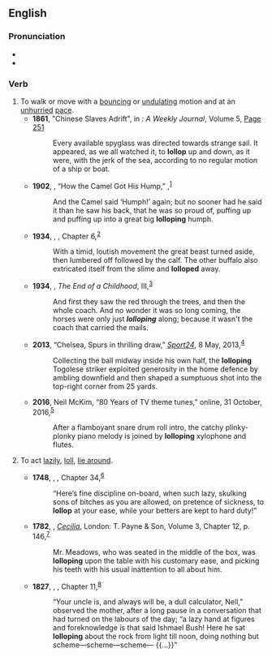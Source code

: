 ==English==

===Pronunciation===
* {{rhymes|en|ɒləp}}
* {{hyphenation|en|lol|lop}}

===Verb===
{{en-verb|lollops|lolloping|lolloped}}

# To walk or move with a [[bounce|bouncing]] or [[undulate|undulating]] motion and at an [[unhurried]] [[pace]].
#* '''1861''', "Chinese Slaves Adrift", in ''{{w|All the Year Round}}: A Weekly Journal'', Volume 5, [http://books.google.ru/books?id=6JVQAAAAcAAJ&dq=lollop&pg=PA251#v=onepage&q=lollop&f=false Page 251]
#*: Every available spyglass was directed towards strange sail. It appeared, as we all watched it, to '''lollop''' up and down, as it were, with the jerk of the sea, according to no regular motion of a ship or boat.
#* '''1902''', {{w|Rudyard Kipling}}, “How the Camel Got His Hump,” ''{{w|Just So Stories}}'',<sup>[http://www.gutenberg.org/files/32488/32488-h/32488-h.htm]</sup>
#*: And the Camel said ‘Humph!’ again; but no sooner had he said it than he saw his back, that he was so proud of, puffing up and puffing up into a great big '''lolloping''' humph.
#* '''1934''', {{w|George Orwell}}, ''{{w|Burmese Days}}'', Chapter 6,<sup>[http://gutenberg.net.au/ebooks02/0200051.txt]</sup>
#*: With a timid, loutish movement the great beast turned aside, then lumbered off followed by the calf. The other buffalo also extricated itself from the slime and '''lolloped''' away.
#* '''1934''', {{w|Henry Handel Richardson}}, ''The End of a Childhood'', III,<sup>[http://gutenberg.net.au/ebooks02/0200661h.html]</sup>
#*: And first they saw the red through the trees, and then the whole coach. And no wonder it was so long coming, the horses were only just '''''lolloping''''' along; because it wasn't the coach that carried the mails.
#* '''2013''', “Chelsea, Spurs in thrilling draw,” ''[[w:News24|Sport24]]'', 8 May, 2013,<sup>[http://www.sport24.co.za/Soccer/EnglishPremiership/Chelsea-Spurs-in-thrilling-draw-20130508]</sup>
#*: Collecting the ball midway inside his own half, the '''lolloping''' Togolese striker exploited generosity in the home defence by ambling downfield and then shaped a sumptuous shot into the top-right corner from 25 yards.
#* '''2016''', Neil McKim, “80 Years of TV theme tunes,” ''{{w|BBC Music Magazine}}'' online, 31 October, 2016,<sup>[http://www.classical-music.com/article/80-years-television-theme-music]</sup>
#*: After a flamboyant snare drum roll intro, the catchy plinky-plonky piano melody is joined by '''lolloping''' xylophone and flutes.
# {{lb|en|obsolete}} To act [[lazily]], [[loll]], [[lie around]].
#* '''1748''', {{w|Tobias Smollett}}, ''{{w|The Adventures of Roderick Random}}'', Chapter 34,<sup>[http://www.gutenberg.org/files/4085/4085-h/4085-h.htm]</sup>
#*: “Here’s fine discipline on-board, when such lazy, skulking sons of bitches as you are allowed, on pretence of sickness, to '''lollop''' at your ease, while your betters are kept to hard duty!”
#* '''1782''', {{w|Fanny Burney}}, ''[[w:Cecilia (Burney Novel)|Cecilia]]'', London: T. Payne & Son, Volume 3, Chapter 12, p. 146,<sup>[http://catalog.hathitrust.org/Record/011821890]</sup>
#*: Mr. Meadows, who was seated in the middle of the box, was '''lolloping''' upon the table with his customary ease, and picking his teeth with his usual inattention to all about him.
#* '''1827''', {{w|James Fenimore Cooper}}, ''{{w|The Prairie}}'', Chapter 11,<sup>[http://www.gutenberg.org/files/6450/6450-h/6450-h.htm]</sup>
#*: “Your uncle is, and always will be, a dull calculator, Nell,” observed the mother, after a long pause in a conversation that had turned on the labours of the day; “a lazy hand at figures and foreknowledge is that said Ishmael Bush! Here he sat '''lolloping''' about the rock from light till noon, doing nothing but scheme—scheme—scheme— {{...}}”